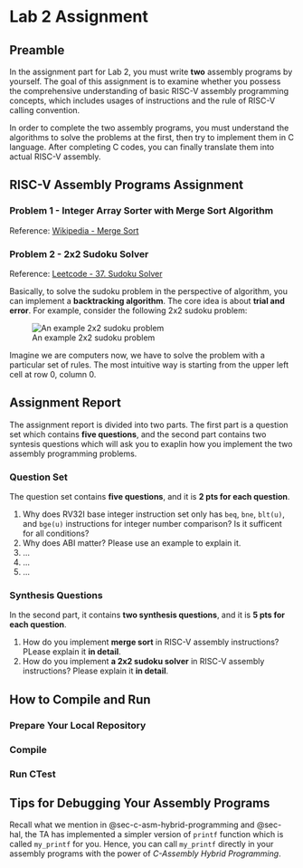 # Lab 2 Assignment

## Preamble

In the assignment part for Lab 2, you must write **two** assembly programs by yourself.
The goal of this assignment is to examine whether you possess the comprehensive understanding of basic RISC-V assembly programming concepts,
which includes usages of instructions and the rule of RISC-V calling convention.

In order to complete the two assembly programs, you must understand the algorithms to solve the problems at the first, then try to implement them in C language.
After completing C codes, you can finally translate them into actual RISC-V assembly.

## RISC-V Assembly Programs Assignment

### Problem 1 - Integer Array Sorter with Merge Sort Algorithm

::: {.callout-note}
Reference: [Wikipedia - Merge Sort](https://en.wikipedia.org/wiki/Merge_sort)
:::

### Problem 2 - 2x2 Sudoku Solver

::: {.callout-note}
Reference: [Leetcode - 37. Sudoku Solver](https://leetcode.com/problems/sudoku-solver/description/)
:::

Basically, to solve the sudoku problem in the perspective of algorithm, you can implement a **backtracking algorithm**. The core idea is about **trial and error**.
For example, consider the following 2x2 sudoku problem:

![An example 2x2 sudoku problem]()

Imagine we are computers now, we have to solve the problem with a particular set of rules. The most intuitive way is starting from the upper left cell at row 0, column 0.

## Assignment Report

The assignment report is divided into two parts. The first part is a question set which contains **five questions**, and the second part contains two syntesis questions which will ask you to exaplin how you implement the two assembly programming problems.

### Question Set

The question set contains **five questions**, and it is **2 pts for each question**.

1. Why does RV32I base integer instruction set only has `beq`, `bne`, `blt(u)`, and `bge(u)` instructions for integer number comparison? Is it sufficent for all conditions?
2. Why does ABI matter? Please use an example to explain it.
3. ...
4. ...
5. ...

### Synthesis Questions

In the second part, it contains **two synthesis questions**, and it is **5 pts for each question**.

1. How do you implement **merge sort** in RISC-V assembly instructions? PLease explain it **in detail**.
2. How do you implement **a 2x2 sudoku solver** in RISC-V assembly instructions? Please explain it **in detail**.

## How to Compile and Run

### Prepare Your Local Repository

### Compile

### Run CTest

## Tips for Debugging Your Assembly Programs

Recall what we mention in @sec-c-asm-hybrid-programming and @sec-hal, the TA has implemented a simpler version of `printf` function which is called `my_printf` for you.
Hence, you can call `my_printf` directly in your assembly programs with the power of *C-Assembly Hybrid Programming*.

